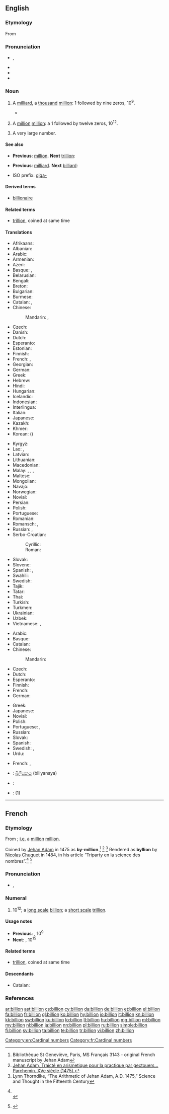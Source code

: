 {{also|Billion}}
==English==

===Etymology===
From {{etyl|fr|en}} {{term|billion|lang=fr}}

===Pronunciation===
* {{IPA|/ˈbɪljən/}}, {{X-SAMPA|/"bIlj@n/}}
* {{audio|en-us-billion.ogg|Audio (US)}}
* {{rhymes|ɪljən}}
* {{hyphenation|bil|lion}}

===Noun===
{{enum|million|trillion|cardinal number|10<sup>9</sup>}}
{{enum|milliard|billiard|cardinal number|10<sup>12</sup>}}
{{en-noun}}

# {{context|US|modern British & Australian|[[w:Long and short scales|short scale]]}} A [[milliard]], a [[thousand]] [[million]]: 1 followed by nine zeros, 10<sup>9</sup>.
#* {{quote-magazine|title=No hiding place
|date=2013-05-25|volume=407|issue=8837|page=74|magazine={{w|The Economist}}
|url=http://www.economist.com/news/science-and-technology/21578357-plan-assess-peoples-personal-characteristics-their-twitter-streams-no
|passage=In America alone, people spent $170 '''billion''' on “direct marketing”—junk mail of both the physical and electronic varieties—last year. Yet of those who received unsolicited adverts through the post, only 3% bought anything as a result.}}
# {{context|obsolete| British & Australian|[[w:Long and short scales|long scale]]}} A [[million]] [[million]]: a 1 followed by twelve zeros, 10<sup>12</sup>.
# {{context|colloquial|in the plural|hyperbole}} A very large number.
#: {{usex|There were '''billions''' of people at the concert.}}

====See also====
* {{qualifier|short scale}} '''Previous''': [[million]]. '''Next''' [[trillion]]:
* {{qualifier|long scale}} '''Previous''': [[milliard]]. '''Next''' [[billiard]]:
* ISO prefix: [[giga-]]

====Derived terms====
* [[billionaire]]

====Related terms====
* [[trillion]], coined at same time

====Translations====
{{trans-top|a thousand million; 1,000,000,000; 10<sup>9</sup>; a milliard}}
* Afrikaans: {{t-|af|miljard}}
* Albanian: {{t-|sq|miliardë}}
* Arabic: {{t-|ar|مليار|m|tr=milyār}}
* Armenian: {{t-|hy|միլիարդ|tr=miliard}}
* Azeri: {{t-|az|milyard}}
* Basque: {{t-|eu|miliar}}, {{t-|eu|mila milioi}}
* Belarusian: {{t-|be|мільярд|m|tr=milʹjárd}}
* Bengali: {{t-|bn|বিলিয়ন|tr=biliẏôn|sc=Beng}}
* Breton: {{t-|br|miliard}}
* Bulgarian: {{t-|bg|милиард|m|tr=miliárd}}
* Burmese: {{t+|my|ပကောဋိ|tr=pa̱ko: di.|sc=Mymr}}
* Catalan: {{t-|ca|mil milió}}  {{qualifier|usual}}, {{t+|ca|miliard}} {{qualifier|rare}}
* Chinese: 
*: Mandarin: {{t|cmn|十億|sc=Hani}},  {{t|cmn|十亿|tr=shíyì|sc=Hani}}
* Czech: {{t+|cs|miliarda|f}}
* Danish: {{t+|da|milliard}}
* Dutch: {{t+|nl|miljard|n}}
* Esperanto: {{t-|eo|miliardo}}
* Estonian: {{t-|et|miljard}}
* Finnish: {{t+|fi|miljardi}}
* French: {{t+|fr|milliard|m}}, {{qualifier|obsolete}} {{t+|fr|billion|m}}
* Georgian: {{t-|ka|მილიარდი|tr=miliardi|sc=Geor}}
* German: {{t+|de|Milliarde|f}}
* Greek: {{t+|el|δισεκατομμύριο|n|tr=disekatommýrio}}
* Hebrew: {{t-|he|מיליארד|tr=miliárd}}
* Hindi: {{t-|hi|अरब|tr=arab}}
* Hungarian: {{t+|hu|milliárd}}
* Icelandic: {{t-|is|milljarða}}
* Indonesian: {{t-|id|milyar}}
* Interlingua: {{t-|ia|milliardo}}
* Italian: {{t+|it|miliardo}}
* Japanese: {{t+|ja|十億|tr=じゅうおく, jū-oku}}
* Kazakh: {{t|kk|миллиард|tr=mïllïard|sc=Cyrl}}
* Khmer: {{t-|km|រយកោដិ|tr=rɔɔy kaot|sc=Khmr}}
* Korean: {{t-|ko|십억|tr=sip-eok|sc=Hang}} ({{t-|ko|十億|sc=Hani}})
{{trans-mid}}
* Kyrgyz: {{t-|ky|миллиард|tr=milliard|sc=Cyrl}}
* Lao: {{t-|lo|ຕື້|tr=tɨ̂ː|sc=Laoo}}, {{t-|lo|ພັນລ້ານ|tr=pʰán lâːn|sc=Laoo}}
* Latvian: {{t-|lv|miljards|m}}
* Lithuanian: {{t+|lt|milijardas|m}}
* Macedonian: {{t-|mk|милијарда|f|tr=milijárda}}
* Malay: {{t-|ms|seribu juta}}, {{t-|ms|bilion}}, {{t-|ms|ribu juta}}, {{t-|ms|miliar}}
* Maltese: {{t-|mt|biljun}}
* Mongolian: {{t-|mn|тэрбум|tr=terbum|sc=Cyrl}}
* Navajo: {{tø|nv|biyóón}}
* Norwegian: {{t-|no|milliard}}
* Novial: {{tø|nov|miliarde}}
* Persian: {{t+|fa|بیلیون|tr=bilyun}}
* Polish: {{t+|pl|miliard}}
* Portuguese: {{t+|pt|bilhão|m}}
* Romanian: {{t-|ro|miliard|n}}
* Romansch: {{t-|rm|milliarda|f}}, {{t-|rm|milliard|m}}
* Russian: {{t+|ru|миллиард|m|tr=milliárd}}, {{qualifier|seldom}} {{t+|ru|биллион|tr=billión}}
* Serbo-Croatian: 
*: Cyrillic: {{t-|sh|милијарда|f}}
*: Roman: {{t-|sh|milijarda|f}}
* Slovak: {{t-|sk|miliarda|f}}
* Slovene: {{t+|sl|milijarda|f}}
* Spanish: {{t+|es|millardo|m}}, {{t-|es|mil millones|m}}
* Swahili: {{t+|sw|bilioni}}
* Swedish: {{t+|sv|miljard|c}}
* Tajik: {{t-|tg|миллиард|tr=milliard|sc=Cyrl}}
* Tatar: {{t+|tt|миллиард|tr=milliard|sc=Cyrl}}
* Thai: {{t-|th|พันล้าน|tr=pan láan|sc=Thai}}
* Turkish: {{t+|tr|milyar}}
* Turkmen: {{t-|tk|milliard}}
* Ukrainian: {{t+|uk|мільярд|m|tr=milʹjárd}}
* Uzbek: {{t-|uz|milliard}}
* Vietnamese: {{t+|vi|tỉ}}, {{t+|vi|tỷ}}
{{trans-bottom}}

{{trans-top|a million million; 1,000,000,000,000; 10<sup>12</sup>}}
* Arabic: {{t-|ar|تريليون|m|tr=trilyūn}}
* Basque: {{t-|eu|bilioi}}
* Catalan: {{t+|ca|bilió}}
* Chinese: 
*: Mandarin: {{t-|cmn|兆|tr=zhào|sc=Hani}}
* Czech: {{t+|cs|bilión|m}}
* Dutch: {{t+|nl|biljoen}}
* Esperanto: {{t-|eo|duiliono}}
* Finnish: {{t+|fi|biljoona}}
* French: {{t+|fr|billion}}
* German: {{t+|de|Billion}}
{{trans-mid}}
* Greek: {{t+|el|τρισεκατομμύριο|n}}
* Japanese: {{t+|ja|兆|tr=ちょう, chō}}
* Novial: {{tø|nov|bilione}}
* Polish: {{t+|pl|bilion}}
* Portuguese: {{t+|pt|bilião|m}} {{qualifier|Portugal}}, {{t+|pt|trilhão|m}} {{qualifier|Brazil}}
* Russian: {{t+|ru|триллион|m|tr=trillión}}
* Slovak: {{t-|sk|bilión|m}}
* Spanish: {{t+|es|billón|m}}
* Swedish: {{t+|sv|triljon|c}}, {{t+|sv|biljon|c}}
* Urdu: {{t-|ur|مِلْيُن}}
{{trans-bottom}}

{{trans-top|(plural) a very large number}}
* French: {{t+|fr|milliards|m-p}}, {{t+|fr|millions|m-p}}
{{trans-mid}}
{{trans-bottom}}

{{checktrans}}
{{top2}}
* {{ttbc|si}}: [[බිලියනය]] (biliyanaya)
{{mid2}}
* {{ttbc|tr}}: {{t+|tr|milyar}}
* {{ttbc|cy}}: {{t+|cy|biliwn}} (1)
{{bottom}}

[[Category:en:Cardinal numbers]]

----

==French==

===Etymology===
From {{confix|bi|gloss1=two|illion|lang=fr}}; [[i.e.]] a [[million]] [[million]].

Coined by [[w:Jehan Adam|Jehan Adam]] in 1475 as '''by-million'''.<ref name="genevieve">Bibliothèque St Geneviève, Paris, MS Français 3143 - original French manuscript by Jehan Adam</ref> <ref name="parchemin">[http://www-bsg.univ-paris1.fr/la_reserve/expos/sciences/savants2.htm Jehan Adam, Traicté en arismetique pour la practique par gectouers… Parchemin. XVe siècle (1475).]</ref> <ref name="thorndike">Lynn Thorndike, “The Arithmetic of Jehan Adam, A.D. 1475,” Science and Thought in the Fifteenth Century</ref>
Rendered as '''byllion''' by [[w:Nicolas Chuquet|Nicolas Chuquet]] in 1484, in his article “Triparty en la science des nombres”.<ref name="Chuquet1">
{{reference-book
| last = Chuquet
| first = Nicolas
| authorlink =
| coauthors =
| title = Triparty en la science des nombres (ISSN 9012-9458)
| publisher = Aristide Marre
| location = Bologna (Italy)
| year = 1880
| origyear = 1484
| location =
| pages =
| url =
| doi =
| id =
| isbn =
}}
<br>
{{cite web
| last = &nbsp;&nbsp;&nbsp;Idem
| first =
| authorlink =
| coauthors =
| title =  Nicolas Chuquet's manuscript
| work =
| publisher = Published by www.miakinen.net
| date =
| url = http://www.miakinen.net/vrac/nombres#lettres_zillions
| format =
| doi =
| accessdate = 2008-03-01}}
</ref> <ref name="Chuquet2">
{{cite web
| last = Idem
| first =
| authorlink =
| coauthors =
| title =  Nicolas Chuquet's chapter
| work =
| publisher = Transcription by Michael Florencetime
| date =
| url = http://hexadecimal.florencetime.net/chuquet/triparty.htm
| format =
| doi =
| accessdate = 2008-03-01}}
</ref>

===Pronunciation===
* {{IPA|/bi.ljɔ̃/|lang=fr}}, {{X-SAMPA|/bi.ljO~/}}

===Numeral===
{{head|fr|numeral}}

# 10<sup>12</sup>; a [[w:Long and short scales|long scale]] [[billion#English|billion]]; a [[w:Long and short scales|short scale]] [[trillion]].

====Usage notes====
* '''Previous''': {{l/fr|milliard}}, 10<sup>9</sup>
* '''Next''': {{l/fr|billiard}}, 10<sup>15</sup>

====Related terms====
* [[trillion]], coined at same time

====Descendants====
* Catalan: {{l/ca|bilió}}

===References===
<references />

[[ar:billion]]
[[ast:billion]]
[[cs:billion]]
[[cy:billion]]
[[da:billion]]
[[de:billion]]
[[et:billion]]
[[el:billion]]
[[fa:billion]]
[[fr:billion]]
[[gl:billion]]
[[ko:billion]]
[[hy:billion]]
[[io:billion]]
[[it:billion]]
[[kn:billion]]
[[kk:billion]]
[[sw:billion]]
[[ku:billion]]
[[lo:billion]]
[[lt:billion]]
[[hu:billion]]
[[mg:billion]]
[[ml:billion]]
[[my:billion]]
[[nl:billion]]
[[ja:billion]]
[[nn:billion]]
[[pl:billion]]
[[ru:billion]]
[[simple:billion]]
[[fi:billion]]
[[sv:billion]]
[[ta:billion]]
[[te:billion]]
[[tr:billion]]
[[vi:billion]]
[[zh:billion]]
[[Category:fr:Cardinal numbers]]